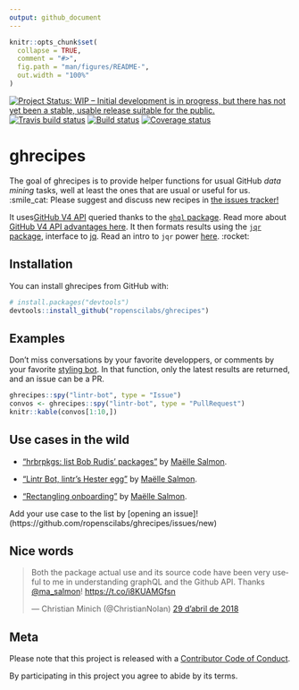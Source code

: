 ```yaml
---
output: github_document
---
```


<!-- README.md is generated from README.Rmd. Please edit that file -->

```r
knitr::opts_chunk$set(
  collapse = TRUE,
  comment = "#>",
  fig.path = "man/figures/README-",
  out.width = "100%"
)
```
[![Project Status: WIP – Initial development is in progress, but there has not yet been a stable, usable release suitable for the public.](http://www.repostatus.org/badges/latest/wip.svg)](http://www.repostatus.org/#wip) [![Travis build status](https://travis-ci.org/ropenscilabs/ghrecipes.svg?branch=master)](https://travis-ci.org/ropenscilabs/ghrecipes) [![Build status](https://ci.appveyor.com/api/projects/status/8bh3hpjevms1rni0?svg=true)](https://ci.appveyor.com/project/ropensci/ghrecipes)
 [![Coverage status](https://codecov.io/gh/ropenscilabs/ghrecipes/branch/master/graph/badge.svg)](https://codecov.io/github/ropenscilabs/ghrecipes?branch=master)



# ghrecipes

The goal of ghrecipes is to provide helper functions for usual GitHub _data mining_ tasks, well at least the ones that are usual or useful for us. :smile_cat: Please suggest and discuss new recipes in [the issues tracker!](https://github.com/ropenscilabs/ghrecipes/issues)

It uses[ GitHub V4 API](https://developer.github.com/v4/) queried thanks to the [`ghql` package](https://github.com/ropensci/ghql). Read more about [GitHub V4 API advantages here](https://developer.github.com/v4/#why-is-github-using-graphql). It then formats results using the [`jqr` package](https://github.com/ropensci/jqr), interface to [jq](https://stedolan.github.io/jq/). Read an intro to `jqr` power [here](http://www.carlboettiger.info/2017/12/11/data-rectangling-with-jq/). :rocket:

## Installation

You can install ghrecipes from GitHub with:


``` r
# install.packages("devtools")
devtools::install_github("ropenscilabs/ghrecipes")
```


## Examples

Don't miss conversations by your favorite developpers, or comments by your favorite [styling bot](https://github.com/lintr-bot). In that function, only the latest results are returned, and an issue can be a PR.

```r
ghrecipes::spy("lintr-bot", type = "Issue")
convos <- ghrecipes::spy("lintr-bot", type = "PullRequest")
knitr::kable(convos[1:10,])
```


## Use cases in the wild

* ["hrbrpkgs: list Bob Rudis' packages"](http://www.masalmon.eu/2018/03/04/hrbrpkgs/) by [Maëlle Salmon](https://github.com/maelle/).

* ["Lintr Bot, lintr's Hester egg"](http://www.masalmon.eu/2018/03/30/lintr-bot/) by [Maëlle Salmon](https://github.com/maelle/).

* ["Rectangling onboarding"](https://ropensci.org/blog/2018/04/26/rectangling-onboarding/) by [Maëlle Salmon](https://github.com/maelle/).

Add your use case to the list by [opening an issue]!(https://github.com/ropenscilabs/ghrecipes/issues/new)

## Nice words

<blockquote class="twitter-tweet" data-lang="ca"><p lang="en" dir="ltr">Both the package actual use and its source code have been very useful to me in understanding graphQL and the Github API. Thanks <a href="https://twitter.com/ma_salmon?ref_src=twsrc%5Etfw">@ma_salmon</a>!  <a href="https://t.co/i8KUAMGfsn">https://t.co/i8KUAMGfsn</a></p>&mdash; Christian Minich (@ChristianNolan) <a href="https://twitter.com/ChristianNolan/status/990686685682962434?ref_src=twsrc%5Etfw">29 d’abril de 2018</a></blockquote>


## Meta

Please note that this project is released with a [Contributor Code of Conduct](CODE_OF_CONDUCT.md).

By participating in this project you agree to abide by its terms.
